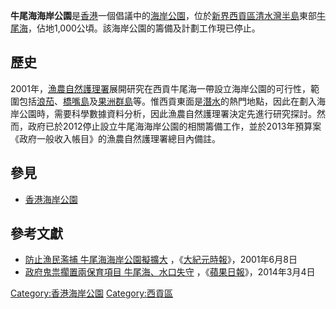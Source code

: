 {{HK_future_infrastructure}}
'''牛尾海海岸公園'''是[[香港|香港]]一個倡議中的[[香港海岸公園|海岸公園]]，位於[[新界|新界]][[西貢區|西貢區]][[清水灣半島|清水灣半島]]東部[[牛尾海|牛尾海]]，佔地1,000公頃。該海岸公園的籌備及計劃工作現已停止。

== 歷史 ==
2001年，[[漁農自然護理署|漁農自然護理署]]展開研究在西貢牛尾海一帶設立海岸公園的可行性，範圍包括[[浪茄|浪茄]]、[[橋嘴島|橋嘴島]]及[[果洲群島|果洲群島]]等。惟西貢東面是[[潛水|潛水]]的熱門地點，因此在劃入海岸公園時，需要科學數據資料分析，因此漁農自然護理署決定先進行研究探討。然而，政府已於2012停止設立牛尾海海岸公園的相關籌備工作，並於2013年預算案《政府一般收入帳目》的漁農自然護理署總目內備註。

==參見==
* [[香港海岸公園|香港海岸公園]]

==參考文獻==
*[http://www.epochtimes.com/b5/1/6/8/n96959.htm 防止漁民濫捕 牛尾海海岸公園擬擴大] {{Wayback|url=http://www.epochtimes.com/b5/1/6/8/n96959.htm |date=20070929121817 }}，《[[大紀元時報|大紀元時報]]》，2001年6月8日
*[http://hk.apple.nextmedia.com/news/art/20140304/18644809 政府鬼祟擱置兩保育項目 牛尾海、水口失守] {{Wayback|url=http://hk.apple.nextmedia.com/news/art/20140304/18644809 |date=20160414090805 }}，《[[蘋果日報_(香港)|蘋果日報]]》，2014年3月4日

{{香港海岸公園}}

{{HK-cult-stub}}

[[Category:香港海岸公園|Category:香港海岸公園]]
[[Category:西貢區|Category:西貢區]]